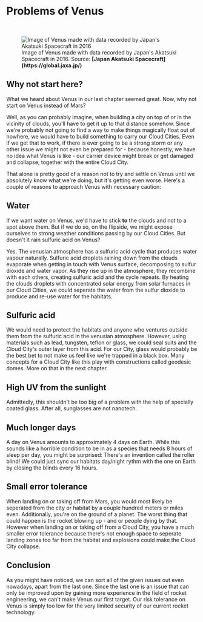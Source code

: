 
# Problems of Venus

<br/>
<figure>
<Image src={require(".//../../../resources/images/venus3.png")} alt="Image of Venus made with data recorded by Japan's Akatsuki Spacecraft in 2016" />
<figcaption style={{ color: "rgb(156, 156, 156)", fontSize: "14px", marginTop: "2px" }}>Image of Venus made with data recorded by Japan's Akatsuki Spacecraft in 2016. Source: <strong>[Japan Akatsuki Spacecraft](https://global.jaxa.jp/)</strong></figcaption>
</figure>

## Why not start here?
What we heard about Venus in our last chapter seemed great. Now, why not start on Venus instead of Mars?

Well, as you can probably imagine, when building a city on top of or in the vicinity of clouds, you'll have to get it up to that distance somehow. Since we're probably not going to find a way to make things magically
float out of nowhere, we would have to build something to carry our Cloud Cities. Even if we get that to work, if there is ever going to be a strong storm or any other issue we might not even be prepared for - because honestly, we have no idea what Venus is like - our carrier device might break or get damaged and collapse, together with the entire Cloud City. 

That alone is pretty good of a reason not to try and settle on Venus until we absolutely know what we're doing, but it's getting even worse. Here's a couple of reasons to approach Venus with necessary caution:

## Water 
If we want water on Venus, we'd have to stick <strong>to</strong> the clouds and not to a spot above them. But if we do so, on the flipside, we might expose ourselves to strong weather conditions passing by our Cloud Cities. But doesn't it rain sulfuric acid on Venus? 

Yes. The venusian atmosphere has a sulfuric acid cycle that produces water vapour naturally. Sulfuric acid droplets raining down from the clouds evaporate when getting in touch with Venus surface, decomposing to sulfur dioxide and water vapor. As they rise up in the atmosphere, they recombine with each others, creating sulfuric acid and the cycle repeats. By heating the clouds droplets with concentrated solar energy from solar furnaces in our Cloud Cities, we could seperate the water from the sulfur dioxide to produce and re-use water for the habitats.

## Sulfuric acid 
We would need to protect the habitats and anyone who ventures outside them from the sulfuric acid in the venusian atmosphere. However, using materials such as lead, tungsten, teflon or glass, we could seal suits and the Cloud City's outer layer from this acid. For our City, glass would probably be the best bet to not make us feel like we're trapped in a black box. Many concepts for a Cloud City like this play with constructions called geodesic domes. More on that in the next chapter.

## High UV from the sunlight 
Admittedly, this shouldn't be too big of a problem with the help of specially coated glass. After all, sunglasses are not nanotech.

## Much longer days 
A day on Venus amounts to approximately 4 days on Earth. While this sounds like a horrible condition to be in as a species that needs 8 hours of sleep per day, you might be surprised: There's an invention called the roller blind! We could just sync our habitats day/night rythm with the one on Earth by closing the blinds every 16 hours.

## Small error tolerance 
When landing on or taking off from Mars, you would most likely be seperated from the city or habitat by a couple hundred meters or miles even. Additionally, you're on the ground of a planet. The worst thing that could happen is the rocket blowing up - and or people dying by that. However when landing on or taking off from a Cloud City, you have a much smaller error tolerance because there's not enough space to seperate landing zones too far from the habitat and explosions could make the Cloud City collapse.

## Conclusion
As you might have noticed, we can sort all of the given issues out even nowadays, apart from the last one. Since the last one is an issue that can only be improved upon by gaining more experience in the field of rocket engineering, we can't make Venus our first target. Our risk tolerance on Venus is simply too low for the very limited security of our current rocket technology.






